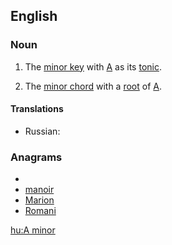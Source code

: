 ==English==

===Noun===
{{en-noun|sg=[[A]] [[minor]]|-}}

# {{music}} The [[minor key]] with [[A]] as its [[tonic]].
# {{music}} The [[minor chord]] with a [[root]] of [[A]].

====Translations====
* Russian: {{t-|ru|ля минор|tr=lja minór}}

===Anagrams===
* {{alphagram|aimnor}}
* [[manoir#English|manoir]]
* [[Marion#English|Marion]]
* [[Romani#English|Romani]]


[[hu:A minor]]
